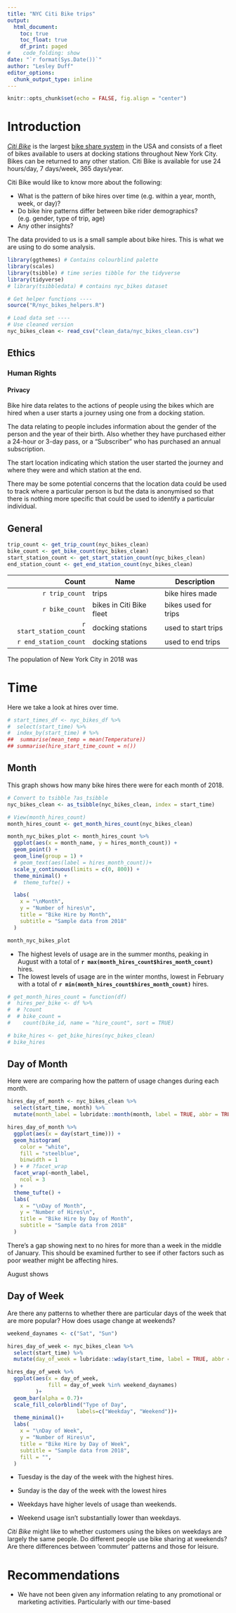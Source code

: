 ```yaml
---
title: "NYC Citi Bike trips"
output:
  html_document:
    toc: true
    toc_float: true
    df_print: paged
#    code_folding: show
date: "`r format(Sys.Date())`"
author: "Lesley Duff"
editor_options: 
  chunk_output_type: inline
---
```

```r
knitr::opts_chunk$set(echo = FALSE, fig.align = "center")
```
# Introduction

[*Citi Bike*](https://ride.citibikenyc.com/about) is the largest [bike share system](https://en.wikipedia.org/wiki/Bicycle-sharing_system) in the USA and 
consists of a fleet of bikes available to users at docking stations throughout 
New York City. Bikes can be returned to any other station. Citi Bike is 
available for use 24 hours/day, 7 days/week, 365 days/year.

Citi Bike would like to know more about the following:

* What is the pattern of bike hires over time (e.g. within a year, month, week, or day)?
* Do bike hire patterns differ between bike rider demographics? (e.g. gender, type of trip, age)
* Any other insights?

The data provided to us is a small sample about bike hires. This is what we are using to do some analysis.

```r
library(ggthemes) # Contains colourblind palette
library(scales)
library(tsibble) # time series tibble for the tidyverse
library(tidyverse)
# library(tsibbledata) # contains nyc_bikes dataset
```

```r
# Get helper functions ----
source("R/nyc_bikes_helpers.R")
```


```r
# Load data set ----
# Use cleaned version
nyc_bikes_clean <- read_csv("clean_data/nyc_bikes_clean.csv")
```
## Ethics

### Human Rights
#### Privacy
Bike hire data relates to the actions of people using the bikes which are hired 
when a user starts a journey using one from a docking station.

The data relating to people includes information about the gender of the person 
and the year of their birth. Also whether they have purchased either a 24-hour 
or 3-day pass, or a "Subscriber" who has purchased an annual subscription.

The start location indicating which station the user started the journey and 
where they were and which station at the end. 

There may be some potential concerns that the location data could be used to 
track where a particular person is but the data is anonymised so that there is 
nothing more specific that could be used to identify a particular individual. 

## General

```r
trip_count <- get_trip_count(nyc_bikes_clean)
bike_count <- get_bike_count(nyc_bikes_clean)
start_station_count <- get_start_station_count(nyc_bikes_clean)
end_station_count <- get_end_station_count(nyc_bikes_clean)
```

|Count  | Name |  Description  |
| --------------: | ----- | ------------------ |
| `r trip_count` | trips | bike hires made |
| `r bike_count` | bikes in Citi Bike fleet | bikes used for trips |
| `r start_station_count` | docking stations | used to start trips |
| `r end_station_count` | docking stations | used to end trips |

The population of New York City in 2018 was 

# Time

Here we take a look at hires over time.

```r
# start_times_df <- nyc_bikes_df %>%
#  select(start_time) %>%
#  index_by(start_time) # %>%
##  summarise(mean_temp = mean(Temperature))
## summarise(hire_start_time_count = n())
```
## Month

This graph shows how many bike hires there were for each month of 2018.

```r
# Convert to tsibble ?as_tsibble
nyc_bikes_clean <- as_tsibble(nyc_bikes_clean, index = start_time)

# View(month_hires_count)
month_hires_count <- get_month_hires_count(nyc_bikes_clean)

month_nyc_bikes_plot <- month_hires_count %>%
  ggplot(aes(x = month_name, y = hires_month_count)) +
  geom_point() +
  geom_line(group = 1) +
  # geom_text(aes(label = hires_month_count))+
  scale_y_continuous(limits = c(0, 800)) +
  theme_minimal() +
  #  theme_tufte() +

  labs(
    x = "\nMonth",
    y = "Number of hires\n",
    title = "Bike Hire by Month",
    subtitle = "Sample data from 2018"
  )

month_nyc_bikes_plot
```

* The highest levels of usage are in the summer months, peaking in August with a total of **`r max(month_hires_count$hires_month_count)`** hires.
* The lowest levels of usage are in the winter months, lowest in February with a total of **`r min(month_hires_count$hires_month_count)`** hires.

```r
# get_month_hires_count = function(df)
#  hires_per_bike <- df %>%
#  # ?count
#  # bike_count =
#    count(bike_id, name = "hire_count", sort = TRUE)

# bike_hires <- get_bike_hires(nyc_bikes_clean)
# bike_hires
```

## Day of Month

Here were are comparing how the pattern of usage changes during each month.

```r
hires_day_of_month <- nyc_bikes_clean %>%
  select(start_time, month) %>%
  mutate(month_label = lubridate::month(month, label = TRUE, abbr = TRUE))

hires_day_of_month %>%
  ggplot(aes(x = day(start_time))) +
  geom_histogram(
    color = "white",
    fill = "steelblue",
    binwidth = 1
  ) + # ?facet_wrap
  facet_wrap(~month_label,
    ncol = 3
  ) +
  theme_tufte() +
  labs(
    x = "\nDay of Month",
    y = "Number of Hires\n",
    title = "Bike Hire by Day of Month",
    subtitle = "Sample data from 2018"
  )
```

There's a gap showing next to no hires for more than a week in the middle of January. This should be examined further to see if other factors such as poor weather might be affecting hires. 

August shows

## Day of Week

Are there any patterns to whether there are particular days of the week that are more popular? How does usage change at weekends?

```r
weekend_daynames <- c("Sat", "Sun")

hires_day_of_week <- nyc_bikes_clean %>%
  select(start_time) %>%
  mutate(day_of_week = lubridate::wday(start_time, label = TRUE, abbr = TRUE))

hires_day_of_week %>% 
  ggplot(aes(x = day_of_week, 
             fill = day_of_week %in% weekend_daynames)
         )+
  geom_bar(alpha = 0.7)+
  scale_fill_colorblind("Type of Day",
                      labels=c("Weekday", "Weekend"))+
  theme_minimal()+
  labs(
    x = "\nDay of Week",
    y = "Number of Hires\n",
    title = "Bike Hire by Day of Week",
    subtitle = "Sample data from 2018",
    fill = "",
  )
```

* Tuesday is the day of the week with the highest hires.
* Sunday is the day of the week with the lowest hires

* Weekdays have higher levels of usage than weekends.
* Weekend usage isn't substantially lower than weekdays. 

_Citi Bike_ might like to whether customers using the 
bikes on weekdays are largely the same people. 
Do different people use bike sharing at weekends? Are there differences between 'commuter' patterns and those for leisure.

# Recommendations

* We have not been given any information relating to any promotional or 
marketing activities. Particularly with our time-based




